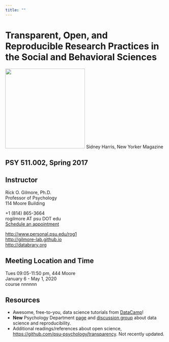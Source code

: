 ```yaml
---
title: ""
---
```


# Transparent, Open, and Reproducible Research Practices in the Social and Behavioral Sciences

<img src="http://imgc-cn.artprintimages.com/images/P-473-488-90/60/6079/KTUD100Z/posters/sidney-harris-i-think-you-should-be-more-explicit-here-in-step-two-cartoon.jpg" width=250px>
Sidney Harris, New Yorker Magazine

## PSY 511.002, Spring 2017

## Instructor

Rick O. Gilmore, Ph.D.</br>
Professor of Psychology</br>
114 Moore Building</br>

+1 (814) 865-3664</br>
rogilmore AT psu DOT edu</br>
[Schedule an appointment](http://doodle.com/rickgilmore)</br>

[http://www.personal.psu.edu/rog1](http://www.personal.psu.edu/rog1)</br>
[http://gilmore-lab.github.io](http://gilmore-lab.github.io)</br>
[http://databrary.org](http://databrary.org)

## Meeting Location and Time

Tues 09:05-11:50 pm, 444 Moore</br>
January 6 - May 1, 2020</br>
course nnnnnn</br>

## Resources

- Awesome, free-to-you, data science tutorials from [DataCamp](https://www.datacamp.com/courses)!
- **New** Psychology Department [page](https://psu-psychology.github.io/data-science-and-reproducibility/) and [discussion group](https://psu-psychology.github.io/data-science-and-reproducibility/forum.html) about data science and reproducibility.
- Additional readings/references about open science, <https://github.com/psu-psychology/transparency>. Not recently updated.
